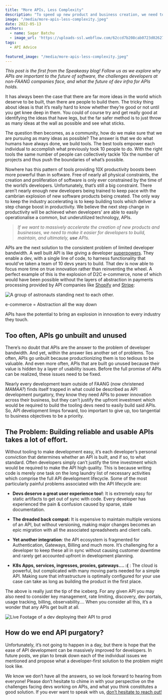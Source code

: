 ```yaml
---
title: "More APIs, Less Complexity"
description: "To speed up new product and business creation, we need to simplify API development, maintenance, and usage for developers."
image: "/media/more-apis-less-complexity.jpeg"
date: 2022-05-13
authors:
  - name: Sagar Batchu
  - image_url: 'https://uploads-ssl.webflow.com/62ccd7b208cab0723d026273/62cdf303b28bf9598d7a6b63_sagar_headshot-p-500.jpeg'
tags:
  - API Advice
  
featured_image: "/media/more-apis-less-complexity.jpeg"
---
```


_This post is the first from the Speakeasy blog! Follow us as we explore why APIs are important to the future of software, the challenges developers at non-FAANG companies face, and what the future of dev infra for APIs holds._

It has always been the case that there are far more ideas in the world which deserve to be built, than there are people to build them. The tricky thing about ideas is that it’s really hard to know whether they’re good or not until you get knee deep in them. You could of course try and get really good at identifying the ideas that have legs, but the far safer method is to just throw as many ideas at the wall as possible and see what sticks.

The question then becomes, as a community, how do we make sure that we are pursuing as many ideas as possible? The answer is that we do what humans have always done, we build tools. The best tools empower each individual to accomplish what previously took 10 people to do. With the right tools the same number of people can collectively tackle 10x the number of projects and thus push the boundaries of what’s possible.

Nowhere has this pattern of tools providing 10X productivity boosts been more powerful than in software. Free of nearly all physical constraints, the creation and proliferation of software is only ever constrained by the time of the world’s developers. Unfortunately, that’s still a big constraint. There aren’t nearly enough new developers being trained to keep pace with the cambrian explosion of new software products being created. The only way to keep the industry accelerating is to keep building tools which deliver a step change boost in productivity. We believe the next step change in productivity will be achieved when developers’ are able to easily operationalise a common, but underutilized technology, APIs.

> _If we want to massively accelerate the creation of new products and businesses, we need to make it easier for developers to build, maintain, and ultimately,_ **_use_** _APIs._

APIs are the next solution to the consistent problem of limited developer bandwidth. A well built API is like giving a developer [superpowers](https://www.notboring.co/p/apis-all-the-way-down?s=r). They enable a dev, with a single line of code, to harness functionality that would’ve taken a team of 10 devs years to build. That dev is now able to focus more time on true innovation rather than reinventing the wheel. A perfect example of this is the explosion of D2C e-commerce, none of which would have been possible without the layers of abstraction in payments processing provided by API companies like [Shopify](https://shopify.dev/docs/api) and [Stripe](https://stripe.com/docs/api):

![A group of astronauts standing next to each other.](./assets/more-apis-less-complexity-image-01.png)

e-commerce = Abstraction all the way down

APIs have the potential to bring an explosion in innovation to every industry they touch.

## Too often, APIs go unbuilt and unused

There’s no doubt that APIs are the answer to the problem of developer bandwidth. And yet, within the answer lies another set of problems. Too often, APIs go unbuilt because productionizing them is too tedious to be valuable. And even more often, APIs that are built go unused because their value is hidden by a layer of usability issues. Before the full promise of APIs can be realized, these issues need to be fixed.

Nearly every development team outside of FAANG (now christened _MAMAA?_) finds itself trapped in what could be described as API development purgatory, they know they need APIs to power innovation across their business, but they can’t justify the upfront investment which would be required to build the tooling devs need to easily build said APIs. So, API development limps forward, too important to give up, too tangential to business objectives to be a priority.

## The Problem: Building reliable and usable APIs takes a lot of effort.

Without tooling to make development easy, it’s each developer’s personal conviction that determines whether an API is built, and if so, to what standard. Often developers simply can’t justify the time investment which would be required to make the API high quality. This is because writing code is merely one task on the long laundry list of necessary activities which comprise the full API development lifecycle. Some of the most particularly painful problems associated with the API lifecycle are:

- **Devs deserve a great user experience too!**: It is extremely easy for static artifacts to get out of sync with code. Every developer has experienced the pain & confusion caused by sparse, stale documentation.

- **The dreaded back compat:** It is expensive to maintain multiple versions of an API, but without versioning, making major changes becomes an epic migration with all the associated spreadsheets and client calls.

- **Yet another integration**: the API ecosystem is fragmented for Authentication, Gateways, Billing and much more. It’s challenging for a developer to keep these all in sync without causing customer downtime and rarely get accounted upfront in development planning.

- **K8s Apps, services, ingresses, proxies, gateways…. :(** : The cloud is powerful, but complicated with many moving parts needed for a simple API. Making sure that infrastructure is optimally configured for your use case can take as long as building the product in the first place.

The above is really just the tip of the iceberg. For any given API you may also need to consider key management, rate limiting, discovery, dev portals, usage tracking, billing, observability…. When you consider all this, it’s a wonder that any APIs get built at all.

![Live Footage of a dev deploying their API to prod](./assets/more-apis-less-complexity-image-02.png)

## How do we end API purgatory?

Unfortunately, it’s not going to happen in a day, but there is hope that the ease of API development can be massively improved for developers. In future posts, we plan to break down each of the individual issues we mentioned and propose what a developer-first solution to the problem might look like.

We know we don’t have all the answers, so we look forward to hearing from everyone! Please don’t hesitate to chime in with your perspective on the challenges facing devs working on APIs, and what you think constitutes a good solution. If you ever want to speak with us, [don’t hesitate to reach out!](https://calendly.com/d/5dm-wvm-2mx/chat-with-speakeasy-team)